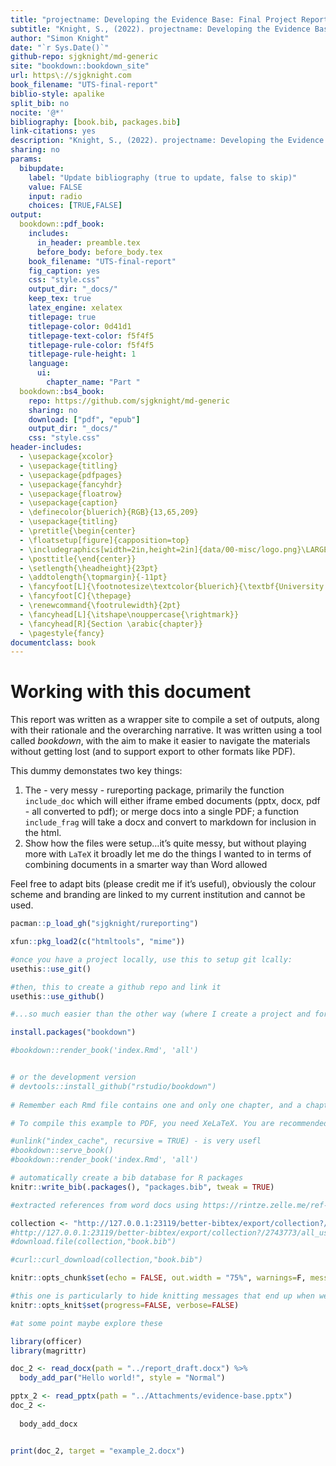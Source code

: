 ```yaml
--- 
title: "projectname: Developing the Evidence Base: Final Project Report \\ \\"
subtitle: "Knight, S., (2022). projectname: Developing the Evidence Base – Final Project Report. University of Technology Sydney."
author: "Simon Knight"
date: "`r Sys.Date()`"
github-repo: sjgknight/md-generic
site: "bookdown::bookdown_site"
url: https\://sjgknight.com
book_filename: "UTS-final-report"
biblio-style: apalike
split_bib: no
nocite: '@*'
bibliography: [book.bib, packages.bib]
link-citations: yes
description: "Knight, S., (2022). projectname: Developing the Evidence Base – Final Project Report. University of Technology Sydney."
sharing: no
params:
  bibupdate:
    label: "Update bibliography (true to update, false to skip)"
    value: FALSE
    input: radio
    choices: [TRUE,FALSE]
output:
  bookdown::pdf_book:
    includes:
      in_header: preamble.tex
      before_body: before_body.tex
    book_filename: "UTS-final-report"
    fig_caption: yes
    css: "style.css"
    output_dir: "_docs/"
    keep_tex: true
    latex_engine: xelatex
    titlepage: true
    titlepage-color: 0d41d1
    titlepage-text-color: f5f4f5
    titlepage-rule-color: f5f4f5
    titlepage-rule-height: 1
    language:
      ui:
        chapter_name: "Part "
  bookdown::bs4_book:
    repo: https://github.com/sjgknight/md-generic
    sharing: no
    download: ["pdf", "epub"]
    output_dir: "_docs/"
    css: "style.css"
header-includes:
  - \usepackage{xcolor}
  - \usepackage{titling}
  - \usepackage{pdfpages}
  - \usepackage{fancyhdr}
  - \usepackage{floatrow}
  - \usepackage{caption}
  - \definecolor{bluerich}{RGB}{13,65,209}
  - \usepackage{titling}
  - \pretitle{\begin{center}
  - \floatsetup[figure]{capposition=top}
  - \includegraphics[width=2in,height=2in]{data/00-misc/logo.png}\LARGE\\}
  - \posttitle{\end{center}}
  - \setlength{\headheight}{23pt}
  - \addtolength{\topmargin}{-11pt}
  - \fancyfoot[L]{\footnotesize\textcolor{bluerich}{\textbf{University of Technology Sydney} \\ Centre for Research on Education in a Digital Society (CREDS) \\ TD School}}
  - \fancyfoot[C]{\thepage}
  - \renewcommand{\footrulewidth}{2pt}
  - \fancyhead[L]{\itshape\nouppercase{\rightmark}}
  - \fancyhead[R]{Section \arabic{chapter}}
  - \pagestyle{fancy}
documentclass: book
---
```


# Working with this document

This report was written as a wrapper site to compile a set of outputs, along with their rationale and the overarching narrative. It was written using a tool called *bookdown*, with the aim to make it easier to navigate the materials without getting lost (and to support export to other formats like PDF). 

This dummy demonstates two key things:

1. The - very messy - rureporting package, primarily the function `include_doc` which will either iframe embed documents (pptx, docx, pdf - all converted to pdf); or merge docs into a single PDF; a function `include_frag` will take a docx and convert to markdown for inclusion in the html. 
2. Show how the files were setup...it's quite messy, but without playing more with `LaTeX` it broadly let me do the things I wanted to in terms of combining documents in a smarter way than Word allowed

Feel free to adapt bits (please credit me if it's useful), obviously the colour scheme and branding are linked to my current institution and cannot be used. 


```r
pacman::p_load_gh("sjgknight/rureporting")

xfun::pkg_load2(c("htmltools", "mime"))

```

```r

#once you have a project locally, use this to setup git lcally:
usethis::use_git()

#then, this to create a github repo and link it
usethis::use_github()

#...so much easier than the other way (where I create a project and forget to create an empty repo first and have to google the command to overwrite the empty late created repo, or varations on that theme)
```


```r
install.packages("bookdown")

#bookdown::render_book('index.Rmd', 'all')


# or the development version
# devtools::install_github("rstudio/bookdown")
 
# Remember each Rmd file contains one and only one chapter, and a chapter is defined by the first-level heading `#`.

# To compile this example to PDF, you need XeLaTeX. You are recommended to install TinyTeX (which includes XeLaTeX): <https://yihui.name/tinytex/>.

#unlink("index_cache", recursive = TRUE) - is very usefl
#bookdown::serve_book()
#bookdown::render_book('index.Rmd', 'all')

```

```r

# automatically create a bib database for R packages
knitr::write_bib(.packages(), "packages.bib", tweak = TRUE) 

#extracted references from word docs using https://rintze.zelle.me/ref-extractor/ 

collection <- "http://127.0.0.1:23119/better-bibtex/export/collection?/2743773/9Q2H88RP.bibtex"
#http://127.0.0.1:23119/better-bibtex/export/collection?/2743773/all_used.bibtex
#download.file(collection,"book.bib")

#curl::curl_download(collection,"book.bib")

```


```r

knitr::opts_chunk$set(echo = FALSE, out.width = "75%", warnings=F, message=F)

#this one is particularly to hide knitting messages that end up when we include the html fragments. I believe adding quiet = TRUE to render may also work 
knitr::opts_knit$set(progress=FALSE, verbose=FALSE)

```


<!-- Add anchors to # headings using `{#label}` after them, e.g., we can reference Chapter \@ref(intro). 

Reference a figure by its code chunk label with the `fig:` prefix, e.g., see Figure \@ref(fig:nice-fig). Similarly, you can reference tables generated from `knitr::kable()`, e.g., see Table \@ref(tab:nice-tab).

```r
par(mar = c(4, 4, .1, .1))
plot(pressure, type = 'b', pch = 19)
```
 
You can write citations, too. For example, we are using the **bookdown** package [@R-bookdown] in this sample book, which was built on top of R Markdown and **knitr** [@xie2015].
 -->

```r
#at some point maybe explore these

library(officer)
library(magrittr)

doc_2 <- read_docx(path = "../report_draft.docx") %>% 
  body_add_par("Hello world!", style = "Normal") 

pptx_2 <- read_pptx(path = "../Attachments/evidence-base.pptx") 
doc_2 <- 
  
  body_add_docx


print(doc_2, target = "example_2.docx")

```

